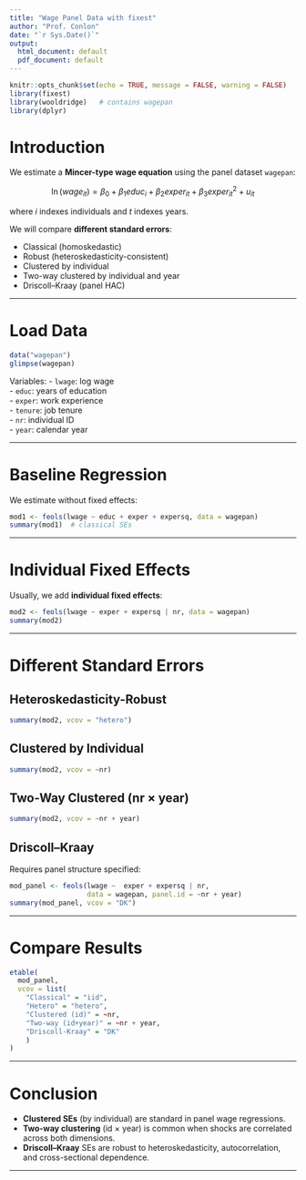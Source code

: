 ```yaml
---
title: "Wage Panel Data with fixest"
author: "Prof. Conlon"
date: "`r Sys.Date()`"
output:
  html_document: default
  pdf_document: default
---
```


```r
knitr::opts_chunk$set(echo = TRUE, message = FALSE, warning = FALSE)
library(fixest)
library(wooldridge)   # contains wagepan
library(dplyr)
```

# Introduction

We estimate a **Mincer-type wage equation** using the panel dataset `wagepan`:

$$
\ln(wage_{it}) = \beta_0 + \beta_1 educ_i + \beta_2 exper_{it} + \beta_3 exper^2_{it} + u_{it}
$$

where $i$ indexes individuals and $t$ indexes years.

We will compare **different standard errors**:

- Classical (homoskedastic)
- Robust (heteroskedasticity-consistent)
- Clustered by individual
- Two-way clustered by individual and year
- Driscoll–Kraay (panel HAC)

---

# Load Data

```r
data("wagepan")
glimpse(wagepan)
```

Variables:
- `lwage`: log wage  
- `educ`: years of education  
- `exper`: work experience  
- `tenure`: job tenure  
- `nr`: individual ID  
- `year`: calendar year  

---

# Baseline Regression

We estimate without fixed effects:

```r
mod1 <- feols(lwage ~ educ + exper + expersq, data = wagepan)
summary(mod1)  # classical SEs
```

---

# Individual Fixed Effects

Usually, we add **individual fixed effects**:

```r
mod2 <- feols(lwage ~ exper + expersq | nr, data = wagepan)
summary(mod2)
```

---

# Different Standard Errors

## Heteroskedasticity-Robust

```r
summary(mod2, vcov = "hetero")
```

## Clustered by Individual

```r
summary(mod2, vcov = ~nr)
```

## Two-Way Clustered (nr × year)

```r
summary(mod2, vcov = ~nr + year)
```

## Driscoll–Kraay

Requires panel structure specified:

```r
mod_panel <- feols(lwage ~  exper + expersq | nr, 
                   data = wagepan, panel.id = ~nr + year)
summary(mod_panel, vcov = "DK")
```

---

# Compare Results

```r
etable(
  mod_panel,
  vcov = list(
    "Classical" = "iid",
    "Hetero" = "hetero",
    "Clustered (id)" = ~nr,
    "Two-way (id+year)" = ~nr + year,
    "Driscoll-Kraay" = "DK"
    )
)
```

---

# Conclusion

- **Clustered SEs** (by individual) are standard in panel wage regressions.  
- **Two-way clustering** (id × year) is common when shocks are correlated across both dimensions.  
- **Driscoll–Kraay** SEs are robust to heteroskedasticity, autocorrelation, and cross-sectional dependence.  

---

